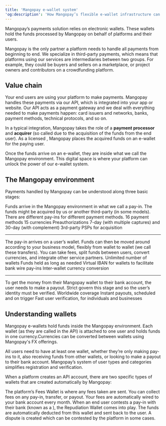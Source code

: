 ```yaml
---
title: 'Mangopay e-wallet system'  
'og:description': 'How Mangopay’s flexible e-wallet infrastructure can supercharge your payment flows.'  
---
```

  
  

Mangopay’s payments solution relies on electronic wallets. These wallets hold the funds processed by Mangopay on behalf of platforms and their users.  

Mangopay is the only partner a platform needs to handle all payments from beginning to end. We specialize in third-party payments, which means that platforms using our services are intermediaries between two groups. For example, they could be buyers and sellers on a marketplace, or project owners and contributors on a crowdfunding platform.  

## Value chain  

Your end users are using your platform to make payments. Mangopay handles these payments via our API, which is integrated into your app or website. Our API acts as a payment gateway and we deal with everything needed to make payments happen: card issuers and networks, banks, payment methods, technical protocols, and so on.   

In a typical integration, Mangopay takes the role of a **payment processor** and **acquirer** (so called due to the acquisition of the funds from the end user). As a licensed <Emi content="electronic money institution (EMI)" />, Mangopay places the acquired funds on an e-wallet for the paying user.  

Once the funds arrive on an e-wallet, they are inside what we call the Mangopay environment. This digital space is where your platform can unlock the power of our e-wallet system.  

## The Mangopay environment  

Payments handled by Mangopay can be understood along three basic stages:

<CardGroup cols={2}>  
    <Card title="Pay-in">  
        Funds arrive in the Mangopay environment in what we call a pay-in. The funds might be acquired by us or another third-party <Psp content="PSP" /> (in some models). There are different pay-ins for different payment methods.
    </Card>  
    <Card title="Key features">  
        16 payment methods
        15 currencies
        Preauthorizations 7-day (with multiple captures) and 30-day (with complement)  
        3rd-party PSPs for acquisition
    </Card>  
</CardGroup>

<hr /> 

<CardGroup cols={2}>  
    <Card title="Wallet">  
        The pay-in arrives on a user’s wallet. Funds can then be moved around according to your business model, flexibly from wallet to wallet (we call these transfers). You can take fees, split funds between users, convert currencies, and integrate other service partners.
    </Card>  
    <Card title="Key features">  
        Unlimited number of wallets
        Funds held as long as needed
        Virtual IBAN for wallets to facilitate bank wire pay-ins
        Inter-wallet currency conversion
    </Card>  
</CardGroup>

<hr /> 

<CardGroup cols={2}>  
    <Card title="Payout">  
        To get the money from their Mangopay wallet to their bank account, the user needs to make a payout. Strict <Aml content="AML rules" /> govern this stage and so the user’s identity must be verified.  
    </Card>  
    <Card title="Key features">  
        Worldwide coverage
        Instant payouts, scheduled and on trigger
        Fast user verification, for individuals and businesses
    </Card>  
</CardGroup> 

## Understanding wallets  

Mangopay e-wallets hold funds inside the Mangopay environment. Each wallet (as they are called in the API) is attached to one user and holds funds in one currency.Currencies can be converted between wallets using Mangopay's FX offerings.  

All users need to have at least one wallet, whether they’re only making pay-ins to it, also receiving funds from other wallets, or looking to make a payout to their bank account. Mangopay’s system of user types and categories simplifies registration and verification.  

When a platform creates an API account, there are two specific types of wallets that are created automatically by Mangopay: 

<CardGroup cols={2}>  
    <Card title="Fees Wallet">  
        The platform’s Fees Wallet is where any fees taken are sent. You can collect fees on any pay-in, transfer, or payout.  
        Your fees are automatically wired to your bank account every month.  
    </Card>  
    <Card title="Repudiation Wallet">  
        When an end user contests a pay-in with their bank (known as a <Chargeback content="chargeback" />), the Repudiation Wallet comes into play. The funds are automatically deducted from this wallet and sent back to the user. A dispute is created which can be contested by the platform in some cases.  
    </Card>  
</CardGroup>